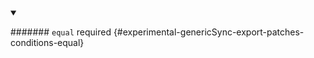 
<details className="config-field" data-expandable="false" open>
<summary>

####### `equal` <span className="config-field-required" data-required="false">required</span> <span className="config-field-type"></span> <span className="config-field-default"></span> <span className="config-field-enum"></span> {#experimental-genericSync-export-patches-conditions-equal}



</summary>



</details>
